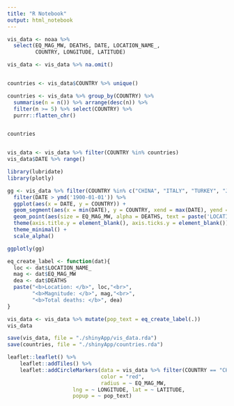 ```yaml
---
title: "R Notebook"
output: html_notebook
---
```


```r
vis_data <- noaa %>% 
  select(EQ_MAG_MW, DEATHS, DATE, LOCATION_NAME_,
         COUNTRY, LONGITUDE, LATITUDE)

vis_data <- vis_data %>% na.omit()


countries <- vis_data$COUNTRY %>% unique()

countries <- vis_data %>% group_by(COUNTRY) %>% 
  summarise(n = n()) %>% arrange(desc(n)) %>% 
  filter(n >= 5) %>% select(COUNTRY) %>% 
  purrr::flatten_chr()


countries


vis_data <- vis_data %>% filter(COUNTRY %in% countries)
vis_data$DATE %>% range()
```

```r
library(lubridate)
library(plotly)

gg <- vis_data %>% filter(COUNTRY %in% c("CHINA", "ITALY", "TURKEY", "JAPAN")) %>% 
  filter(DATE > ymd('1900-01-01')) %>% 
  ggplot(aes(x = DATE, y = COUNTRY)) +
  geom_segment(aes(x = min(DATE), y = COUNTRY, xend = max(DATE), yend = COUNTRY), alpha = 0.5, color = "tan") + 
  geom_point(aes(size = EQ_MAG_MW, alpha = DEATHS, text = paste('LOCATION:', LOCATION_NAME_)), color = "red") + 
  theme(axis.title.y = element_blank(), axis.ticks.y = element_blank()) +
  theme_minimal() + 
  scale_alpha()

ggplotly(gg) 
```


```r
eq_create_label <- function(dat){
  loc <- dat$LOCATION_NAME_
  mag <- dat$EQ_MAG_MW
  dea <- dat$DEATHS
  paste("<b>Location: </b>", loc,"<br>",
        "<b>Magnitude: </b>", mag,"<br>",
        "<b>Total deaths: </b>", dea)
}
```

```r
vis_data <- vis_data %>% mutate(pop_text = eq_create_label(.))
vis_data

save(vis_data, file = "./shinyApp/vis_data.rda")
save(countries, file = "./shinyApp/countries.rda")
```


```r
leaflet::leaflet() %>%
    leaflet::addTiles() %>%
    leaflet::addCircleMarkers(data = vis_data %>% filter(COUNTRY == "CHINA"), 
                              color = "red",
                              radius = ~ EQ_MAG_MW,
                     lng = ~ LONGITUDE, lat = ~ LATITUDE,
                     popup = ~ pop_text)
```















